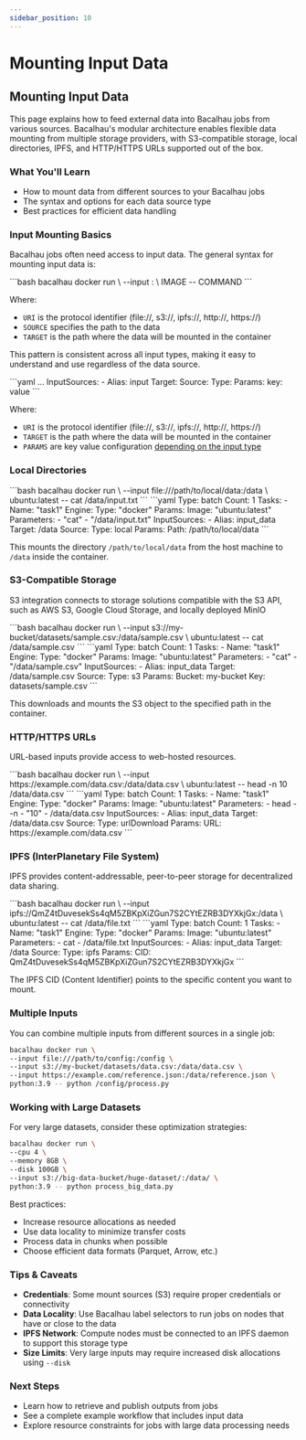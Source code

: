 ```yaml
---
sidebar_position: 10
---
```



# Mounting Input Data

## Mounting Input Data

This page explains how to feed external data into Bacalhau jobs from various sources. Bacalhau's modular architecture enables flexible data mounting from multiple storage providers, with S3-compatible storage, local directories, IPFS, and HTTP/HTTPS URLs supported out of the box.

### What You'll Learn

- How to mount data from different sources to your Bacalhau jobs
- The syntax and options for each data source type
- Best practices for efficient data handling

### Input Mounting Basics

Bacalhau jobs often need access to input data. The general syntax for mounting input data is:

<Tabs groupId="input-mounting">
<TabItem value="Imperative" label="Imperative">
```bash
bacalhau docker run \
--input <URI><SOURCE>:<TARGET> \
IMAGE -- COMMAND
```

Where:

- `URI` is the protocol identifier (file://, s3://, ipfs://, http://, https://)
- `SOURCE` specifies the path to the data
- `TARGET` is the path where the data will be mounted in the container

This pattern is consistent across all input types, making it easy to understand and use regardless of the data source.
</TabItem>

<TabItem value="Declarative" label="Declarative">
```yaml
...
InputSources:
- Alias: input
Target:
Source:
Type:
Params:
  key: value
```

Where:

- `URI` is the protocol identifier (file://, s3://, ipfs://, http://, https://)
- `TARGET` is the path where the data will be mounted in the container
- `PARAMS` are key value configuration [depending on the input type](/cli-api/specifications/sources)
</TabItem>
</Tabs>

### Local Directories

<Tabs groupId="local-directories">
<TabItem value="Imperative" label="Imperative">
```bash
bacalhau docker run \
--input file:///path/to/local/data:/data \
ubuntu:latest -- cat /data/input.txt
```
</TabItem>

<TabItem value="Declarative" label="Declarative">
```yaml
Type: batch
Count: 1
Tasks:
- Name: "task1"
  Engine:
    Type: "docker"
    Params:
      Image: "ubuntu:latest"
      Parameters:
        - "cat"
        - "/data/input.txt"
  InputSources:
    - Alias: input_data
      Target: /data
      Source:
        Type: local
        Params:
          Path: /path/to/local/data
```
</TabItem>
</Tabs>

This mounts the directory `/path/to/local/data` from the host machine to `/data` inside the container.

### S3-Compatible Storage

S3 integration connects to storage solutions compatible with the S3 API, such as AWS S3, Google Cloud Storage, and locally deployed MinIO

<Tabs groupId="s3-storage">
<TabItem value="Imperative" label="Imperative">
```bash
bacalhau docker run \
--input s3://my-bucket/datasets/sample.csv:/data/sample.csv \
ubuntu:latest -- cat /data/sample.csv
```
</TabItem>

<TabItem value="Declarative" label="Declarative">
```yaml
Type: batch
Count: 1
Tasks:
- Name: "task1"
  Engine:
    Type: "docker"
    Params:
      Image: "ubuntu:latest"
      Parameters:
        - "cat"
        - "/data/sample.csv"
  InputSources:
    - Alias: input_data
      Target: /data/sample.csv
      Source:
        Type: s3
        Params:
          Bucket: my-bucket
          Key: datasets/sample.csv
```
</TabItem>
</Tabs>

This downloads and mounts the S3 object to the specified path in the container.

### HTTP/HTTPS URLs

URL-based inputs provide access to web-hosted resources.

<Tabs groupId="http-urls">
<TabItem value="Imperative" label="Imperative">
```bash
bacalhau docker run \
--input https://example.com/data.csv:/data/data.csv \
ubuntu:latest -- head -n 10 /data/data.csv
```
</TabItem>

<TabItem value="Declarative" label="Declarative">
```yaml
Type: batch
Count: 1
Tasks:
- Name: "task1"
  Engine:
    Type: "docker"
    Params:
      Image: "ubuntu:latest"
      Parameters:
        - head
        - -n
        - "10"
        - /data/data.csv
  InputSources:
    - Alias: input_data
      Target: /data/data.csv
      Source:
        Type: urlDownload
        Params:
          URL: https://example.com/data.csv
```
</TabItem>
</Tabs>

### IPFS (InterPlanetary File System)

IPFS provides content-addressable, peer-to-peer storage for decentralized data sharing.

<Tabs groupId="ipfs-storage">
<TabItem value="Imperative" label="Imperative">
```bash
bacalhau docker run \
--input ipfs://QmZ4tDuvesekSs4qM5ZBKpXiZGun7S2CYtEZRB3DYXkjGx:/data \
ubuntu:latest -- cat /data/file.txt
```
</TabItem>

<TabItem value="Declarative" label="Declarative">
```yaml
Type: batch
Count: 1
Tasks:
- Name: "task1"
  Engine:
    Type: "docker"
    Params:
      Image: "ubuntu:latest"
      Parameters:
        - cat
        - /data/file.txt
  InputSources:
    - Alias: input_data
      Target: /data
      Source:
        Type: ipfs
        Params:
          CID: QmZ4tDuvesekSs4qM5ZBKpXiZGun7S2CYtEZRB3DYXkjGx
```
</TabItem>
</Tabs>

The IPFS CID (Content Identifier) points to the specific content you want to mount.

### Multiple Inputs

You can combine multiple inputs from different sources in a single job:

```bash
bacalhau docker run \
--input file:///path/to/config:/config \
--input s3://my-bucket/datasets/data.csv:/data/data.csv \
--input https://example.com/reference.json:/data/reference.json \
python:3.9 -- python /config/process.py
```

### Working with Large Datasets

For very large datasets, consider these optimization strategies:

```bash
bacalhau docker run \
--cpu 4 \
--memory 8GB \
--disk 100GB \
--input s3://big-data-bucket/huge-dataset/:/data/ \
python:3.9 -- python process_big_data.py
```

Best practices:

- Increase resource allocations as needed
- Use data locality to minimize transfer costs
- Process data in chunks when possible
- Choose efficient data formats (Parquet, Arrow, etc.)

### Tips & Caveats

- **Credentials**: Some mount sources (S3) require proper credentials or connectivity
- **Data Locality**: Use Bacalhau label selectors to run jobs on nodes that have or close to the data
- **IPFS Network**: Compute nodes must be connected to an IPFS daemon to support this storage type
- **Size Limits**: Very large inputs may require increased disk allocations using `--disk`

### Next Steps

- Learn how to retrieve and publish outputs from jobs
- See a complete example workflow that includes input data
- Explore resource constraints for jobs with large data processing needs
